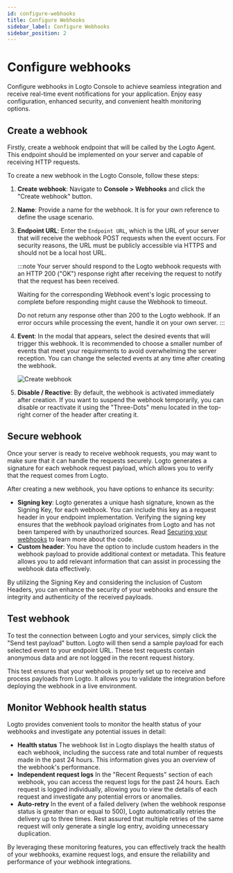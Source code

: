 ```yaml
---
id: configure-webhooks
title: Configure Webhooks
sidebar_label: Configure Webhooks
sidebar_position: 2
---
```


# Configure webhooks

Configure webhooks in Logto Console to achieve seamless integration and receive real-time event notifications for your application. Enjoy easy configuration, enhanced security, and convenient health monitoring options.

## Create a webhook

Firstly, create a webhook endpoint that will be called by the Logto Agent. This endpoint should be implemented on your server and capable of receiving HTTP requests.

To create a new webhook in the Logto Console, follow these steps:

1. **Create webhook**: Navigate to **Console > Webhooks** and click the "Create webhook" button.
2. **Name**: Provide a name for the webhook. It is for your own reference to define the usage scenario.
3. **Endpoint URL**: Enter the `Endpoint URL`, which is the URL of your server that will receive the webhook POST requests when the event occurs. For security reasons, the URL must be publicly accessible via HTTPS and should not be a local host URL.

   :::note
   Your server should respond to the Logto webhook requests with an HTTP 200 ("OK") response right after receiving the request to notify that the request has been received.

   Waiting for the corresponding Webhook event's logic processing to complete before responding might cause the Webhook to timeout.

   Do not return any response other than 200 to the Logto webhook. If an error occurs while processing the event, handle it on your own server.
   :::

4. **Event**: In the modal that appears, select the desired events that will trigger this webhook. It is recommended to choose a smaller number of events that meet your requirements to avoid overwhelming the server reception. You can change the selected events at any time after creating the webhook.

   ![Create webhook](../assets/create-webhook-page.png)

5. **Disable / Reactive**: By default, the webhook is activated immediately after creation. If you want to suspend the webhook temporarily, you can disable or reactivate it using the "Three-Dots" menu located in the top-right corner of the header after creating it.

## Secure webhook

Once your server is ready to receive webhook requests, you may want to make sure that it can handle the requests securely. Logto generates a signature for each webhook request payload, which allows you to verify that the request comes from Logto.

After creating a new webhook, you have options to enhance its security:

- **Signing key**: Logto generates a unique hash signature, known as the Signing Key, for each webhook. You can include this key as a request header in your endpoint implementation. Verifying the signing key ensures that the webhook payload originates from Logto and has not been tampered with by unauthorized sources. Read [Securing your webhooks](https://docs.logto.io/docs/recipes/webhooks/securing-your-webhooks/) to learn more about the code.
- **Custom header**: You have the option to include custom headers in the webhook payload to provide additional context or metadata. This feature allows you to add relevant information that can assist in processing the webhook data effectively.

By utilizing the Signing Key and considering the inclusion of Custom Headers, you can enhance the security of your webhooks and ensure the integrity and authenticity of the received payloads.

## Test webhook

To test the connection between Logto and your services, simply click the "Send test payload" button. Logto will then send a sample payload for each selected event to your endpoint URL. These test requests contain anonymous data and are not logged in the recent request history.

This test ensures that your webhook is properly set up to receive and process payloads from Logto. It allows you to validate the integration before deploying the webhook in a live environment.

## Monitor Webhook health status

Logto provides convenient tools to monitor the health status of your webhooks and investigate any potential issues in detail:

- **Health status**
  The webhook list in Logto displays the health status of each webhook, including the success rate and total number of requests made in the past 24 hours. This information gives you an overview of the webhook's performance.
- **Independent request logs**
  In the "Recent Requests" section of each webhook, you can access the request logs for the past 24 hours. Each request is logged individually, allowing you to view the details of each request and investigate any potential errors or anomalies.
- **Auto-retry**
  In the event of a failed delivery (when the webhook response status is greater than or equal to 500), Logto automatically retries the delivery up to three times. Rest assured that multiple retries of the same request will only generate a single log entry, avoiding unnecessary duplication.

By leveraging these monitoring features, you can effectively track the health of your webhooks, examine request logs, and ensure the reliability and performance of your webhook integrations.
